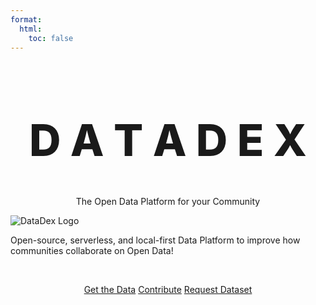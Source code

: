 ```yaml
---
format:
  html:
    toc: false
---
```


<p align="center">
  <h1 style="font-size:70px; font-weight: 800;" align="center">D A T A D E X</h1>
  <p align="center">The Open Data Platform for your Community</a> </p>
</p>


<div class="text-center">
<img src="logo.svg" class="rounded img-fluid w-25" alt="DataDex Logo">
</div>


Open-source, serverless, and local-first Data Platform to improve how communities collaborate on Open Data!

<br>

<center>
<a href="https://huggingface.co/datonic" role="button" class="btn btn-primary btn-outline-dark btn-lg btn-block mx-4">Get the Data</a>
<a href="https://github.com/datonic/datadex" role="button" class="btn btn-primary btn-outline-dark btn-lg btn-block mx-4">Contribute</a>
<a href="https://github.com/datonic/datadex/issues/new" role="button" class="btn btn-primary btn-outline-dark btn-lg btn-block">Request Dataset</a>
</center>

